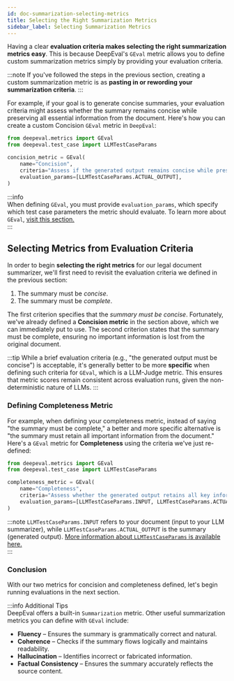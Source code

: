 ```yaml
---
id: doc-summarization-selecting-metrics
title: Selecting the Right Summarization Metrics
sidebar_label: Selecting Summarization Metrics
---
```


Having a clear **evaluation criteria makes selecting the right summarization metrics easy**. This is because DeepEval's `GEval` metric allows you to define custom summarization metrics simply by providing your evaluation criteria.

:::note
If you've followed the steps in the previous section, creating a custom summarization metric is as **pasting in or rewording your summarization criteria**.
:::

For example, if your goal is to generate concise summaries, your evaluation criteria might assess whether the summary remains concise while preserving all essential information from the document. Here's how you can create a custom Concision `GEval` metric in `DeepEval`:

```python
from deepeval.metrics import GEval
from deepeval.test_case import LLMTestCaseParams

concision_metric = GEval(
    name="Concision",
    criteria="Assess if the generated output remains concise while preserving all essential information.",
    evaluation_params=[LLMTestCaseParams.ACTUAL_OUTPUT],
)
```

:::info  
When defining `GEval`, you must provide `evaluation_params`, which specify which test case parameters the metric should evaluate. To learn more about `GEval`, [visit this section.](/docs/metrics-llm-evals)  
:::

## Selecting Metrics from Evaluation Criteria

In order to begin **selecting the right metrics** for our legal document summarizer, we'll first need to revisit the evaluation criteria we defined in the previous section:

1. The summary must be _concise_.
2. The summary must be _complete_.

The first criterion specifies that the _summary must be concise_. Fortunately, we've already defined a **Concision metric** in the section above, which we can immediately put to use. The second criterion states that the summary must be complete, ensuring no important information is lost from the original document.

:::tip
While a brief evaluation criteria (e.g., "the generated output must be concise") is acceptable, it's generally better to be more **specific** when defining such criteria for `GEval`, which is a LLM-Judge metric. This ensures that metric scores remain consistent across evaluation runs, given the non-deterministic nature of LLMs.
:::

### Defining Completeness Metric

For example, when defining your completeness metric, instead of saying "the summary must be complete," a better and more specific alternative is "the summary must retain all important information from the document." Here's a `GEval` metric for **Completeness** using the criteria we've just re-defined:

```python
from deepeval.metrics import GEval
from deepeval.test_case import LLMTestCaseParams

completeness_metric = GEval(
    name="Completeness",
    criteria="Assess whether the generated output retains all key information from the input.",
    evaluation_params=[LLMTestCaseParams.INPUT, LLMTestCaseParams.ACTUAL_OUTPUT],
)
```

:::note
`LLMTestCaseParams.INPUT` refers to your document (input to your LLM summarizer), while `LLMTestCaseParams.ACTUAL_OUTPUT` is the summary (generated output). [More information about `LLMTestCaseParams` is available here.](/docs/metrics-llm-evals)  
:::

### Conclusion

With our two metrics for concision and completeness defined, let's begin running evaluations in the next section.

:::info Additional Tips  
DeepEval offers a built-in `Summarization` metric. Other useful summarization metrics you can define with `GEval` include:

- **Fluency** – Ensures the summary is grammatically correct and natural.
- **Coherence** – Checks if the summary flows logically and maintains readability.
- **Hallucination** – Identifies incorrect or fabricated information.
- **Factual Consistency** – Ensures the summary accurately reflects the source content.
